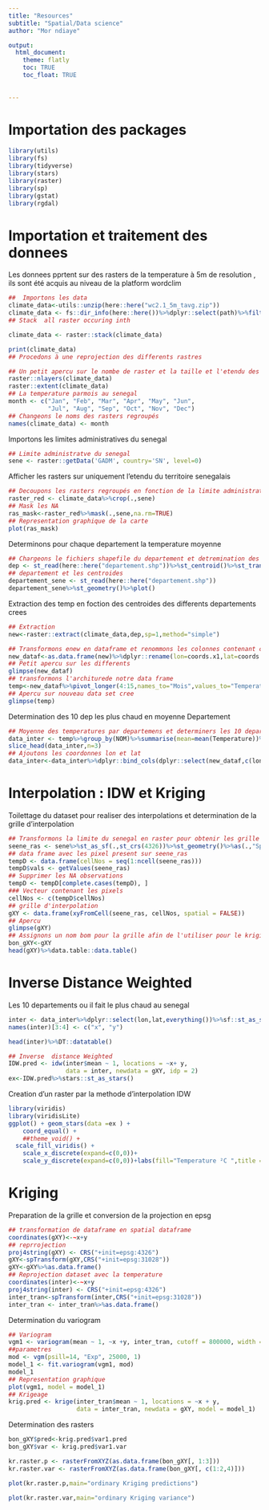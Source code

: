 ```yaml
---
title: "Resources"
subtitle: "Spatial/Data science"
author: "Mor ndiaye"

output: 
  html_document:
    theme: flatly
    toc: TRUE
    toc_float: TRUE
    
  
---
```


# Importation  des packages


```r
library(utils)
library(fs)
library(tidyverse)
library(stars)
library(raster)
library(sp)
library(gstat)
library(rgdal)
```

# Importation et traitement des donnees 
Les donnees pprtent sur des rasters de la temperature à 5m  de resolution , ils sont été acquis au niveau de la platform  wordclim

```r

##  Importons les data
climate_data<-utils::unzip(here::here("wc2.1_5m_tavg.zip"))
climate_data <- fs::dir_info(here::here())%>%dplyr::select(path)%>%filter(str_detect(path,"tif$"))%>%dplyr::pull()
## Stack  all raster occuring inth

climate_data <- raster::stack(climate_data)

print(climate_data)
## Procedons à une reprojection des differents rastres 

## Un petit apercu sur le nombe de raster et la taille et l'etendu des rasters
raster::nlayers(climate_data)
raster::extent(climate_data)
## La temperature parmois au senegal
month <- c("Jan", "Feb", "Mar", "Apr", "May", "Jun", 
           "Jul", "Aug", "Sep", "Oct", "Nov", "Dec")
## Changeons le noms des rasters regroupés
names(climate_data) <- month


```

Importons les limites administratives du senegal

```r
## Limite administratve du senegal
sene <- raster::getData('GADM', country='SN', level=0)
```

Afficher les rasters  sur uniquement l'etendu du territoire senegalais

```r
## Decoupons les rasters regroupés en fonction de la limite administrative du senegal
raster_red <- climate_data%>%crop(.,sene)
## Mask les NA 
ras_mask<-raster_red%>%mask(.,sene,na.rm=TRUE)
## Representation graphique de la carte
plot(ras_mask)

```
Determinons pour chaque departement la temperature moyenne

```r
## Chargeons le fichiers shapefile du departement et detremination des centroides par departement 
dep <- st_read(here::here("departement.shp"))%>%st_centroid()%>%st_transform(.,4326)%>%dplyr::select(geometry,NOM)
## departement et les centroides
departement_sene <- st_read(here::here("departement.shp"))
departement_sene%>%st_geometry()%>%plot()

```

Extraction des temp en foction des centroides des differents departements crees

```r
## Extraction
new<-raster::extract(climate_data,dep,sp=1,method="simple")

## Transformons enew en dataframe et renommons les colonnes contenant comme variables les coordonnees 
new_dataf<-as.data.frame(new)%>%dplyr::rename(lon=coords.x1,lat=coords.x2)%>%dplyr::select(lon,lat,everything())
## Petit apercu sur les differents 
glimpse(new_dataf)
## transformons l'architurede notre data frame 
temp<-new_dataf%>%pivot_longer(4:15,names_to="Mois",values_to="Temperature")
## Apercu sur nouveau data set cree
glimpse(temp)
```
 Determination des 10 dep les plus chaud en moyenne Departement 
```r
## Moyenne des temperatures par departemens et determiners les 10 departements les plus chauds
data_inter <- temp%>%group_by(NOM)%>%summarise(mean=mean(Temperature))%>%as_tibble()%>%arrange(desc(mean))%>%dplyr::ungroup()
slice_head(data_inter,n=3)
## Ajoutons les coordonnes lon et lat
data_inter<-data_inter%>%dplyr::bind_cols(dplyr::select(new_dataf,c(lon,lat)))
```
# Interpolation : IDW et Kriging

Toilettage du dataset pour realiser des interpolations et determination de la grille d'interpolation

```r
## Transformons la limite du senegal en raster pour obtenir les grille d'interpolation
seene_ras <- sene%>%st_as_sf(.,st_crs(4326))%>%st_geometry()%>%as(.,"Spatial")%>%rasterize(.,climate_data$Feb)
## data frame avec les pixel present sur seene_ras
tempD <- data.frame(cellNos = seq(1:ncell(seene_ras)))
tempD$vals <- getValues(seene_ras)
## Supprimer les NA observations
tempD <- tempD[complete.cases(tempD), ]
### Vecteur contenant les pixels
cellNos <- c(tempD$cellNos)
## grille d'interpolation
gXY <- data.frame(xyFromCell(seene_ras, cellNos, spatial = FALSE))
## Apercu
glimpse(gXY)
## Assignons un nom bom pour la grille afin de l'utiliser pour le kriging
bon_gXY<-gXY
head(gXY)%>%data.table::data.table()
```

# Inverse Distance Weighted

Les 10 departements ou il fait le plus chaud au senegal
```r
inter <- data_inter%>%dplyr::select(lon,lat,everything())%>%sf::st_as_sf(.,crs=4326,coords=c("lon","lat"))%>%as(.,"Spatial")%>%as.data.frame()%>%mutate(across(2,round,0))
names(inter)[3:4] <- c("x", "y")

head(inter)%>%DT::datatable()
```
```r
## Inverse  distance Weighted
IDW.pred <- idw(inter$mean ~ 1, locations = ~x+ y,
                data = inter, newdata = gXY, idp = 2)
ex<-IDW.pred%>%stars::st_as_stars()
```

Creation d'un raster par la methode d'interpolation IDW

```r
library(viridis)
library(viridisLite)
ggplot() + geom_stars(data =ex ) +
    coord_equal() +
    ##theme_void() +
  scale_fill_viridis() +
    scale_x_discrete(expand=c(0,0))+
    scale_y_discrete(expand=c(0,0))+labs(fill="Temperature ²C ",title = "IDW Interpolation de la temperature moyenne")
```

# Kriging

Preparation de la grille et conversion de la projection en epsg 
```r
## transformation de dataframe en spatial dataframe
coordinates(gXY)<-~x+y
## reprrojection
proj4string(gXY) <- CRS("+init=epsg:4326")
gXY<-spTransform(gXY,CRS("+init=epsg:31028"))
gXY<-gXY%>%as.data.frame()
## Reprojection dataset avec la temperature
coordinates(inter)<-~x+y
proj4string(inter) <- CRS("+init=epsg:4326")
inter_tran<-spTransform(inter,CRS("+init=epsg:31028"))
inter_tran <- inter_tran%>%as.data.frame()

```
Determination du variogram
```r
## Variogram
vgm1 <- variogram(mean ~ 1, ~x +y, inter_tran, cutoff = 800000, width = 3000)
##parametres
mod <- vgm(psill=14, "Exp", 25000, 1)
model_1 <- fit.variogram(vgm1, mod)
model_1
## Representation graphique
plot(vgm1, model = model_1)
## Krigeage 
krig.pred <- krige(inter_tran$mean ~ 1, locations = ~x + y,
                   data = inter_tran, newdata = gXY, model = model_1)
```

Determination des rasters
```r
bon_gXY$pred<-krig.pred$var1.pred
bon_gXY$var <- krig.pred$var1.var

kr.raster.p <- rasterFromXYZ(as.data.frame(bon_gXY[, 1:3]))
kr.raster.var <- rasterFromXYZ(as.data.frame(bon_gXY[, c(1:2,4)]))

plot(kr.raster.p,main="ordinary Kriging predictions")

```

```r
plot(kr.raster.var,main="ordinary Kriging variance")
```

